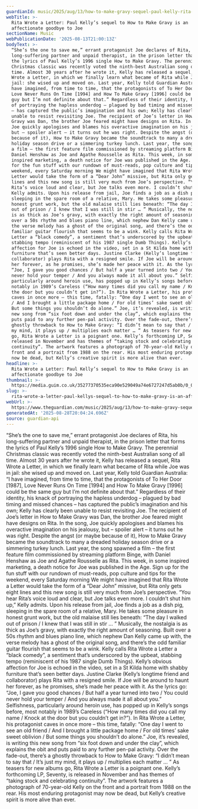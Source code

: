 ```yaml
---
guardianId: music/2025/aug/13/how-to-make-gravy-sequel-paul-kelly-rita-wrote-a-letter
webTitle: >-
  Rita Wrote a Letter: Paul Kelly’s sequel to How to Make Gravy is an
  affectionate goodbye to Joe
sectionName: Music
webPublicationDate: '2025-08-13T21:00:13Z'
bodyText: >-
  “She’s the one to save me,” errant protagonist Joe declares of Rita, his
  long-suffering partner and unpaid therapist, in the prison letter that forms
  the lyrics of Paul Kelly’s 1996 single How to Make Gravy. The perennial
  Christmas classic was recently voted the ninth-best Australian song of all
  time. Almost 30 years after he wrote it, Kelly has released a sequel, Rita
  Wrote a Letter, in which we finally learn what became of Rita while Joe was in
  jail: she wised up and moved on. Last year, Kelly told Guardian Australia: “I
  have imagined, from time to time, that the protagonists of To Her Door [1987],
  Love Never Runs On Time [1994] and How To Make Gravy [1996] could be the same
  guy but I’m not definite about that.” Regardless of their identity, his knack
  of portraying the hapless underdog – plagued by bad timing and missed chances
  – has captured the public’s imagination and his own; Kelly has clearly been
  unable to resist revisiting Joe. The recipient of Joe’s letter in How to Make
  Gravy was Dan, the brother Joe feared might have designs on Rita. In the song,
  Joe quickly apologises and blames his overactive imagination on his jealousy,
  but – spoiler alert – it turns out he was right. Despite the angst (or maybe
  because of it), How to Make Gravy became the soundtrack to many a dreaded
  holiday season drive or a simmering turkey lunch. Last year, the song spawned
  a film – the first feature film commissioned by streaming platform Binge, with
  Daniel Henshaw as Joe and Agathe Rousselle as Rita. This week, in some
  inspired marketing, a death notice for Joe was published in the Age. Sign up
  for the fun stuff with our rundown of must-reads, pop culture and tips for the
  weekend, every Saturday morning We might have imagined that Rita Wrote a
  Letter would take the form of a “Dear John” missive, but Rita only gets eight
  lines and this new song is still very much from Joe’s perspective. “You hear
  Rita’s voice loud and clear, but Joe talks even more. I couldn’t shut him up,”
  Kelly admits. Upon his release from jail, Joe finds a job as a dish pig,
  sleeping in the spare room of a relative, Mary. He takes some pleasure in
  honest grunt work, but the old malaise still lies beneath: “The day I walked
  out of prison / I knew that I was still in stir … ” Musically, the nostalgia
  is as thick as Joe’s gravy, with exactly the right amount of seasoning. Built
  over a 50s rhythm and blues piano line, which nephew Dan Kelly came up with,
  the verse melody has a ghost of the original song, and there’s the odd
  familiar guitar flourish that seems to be a wink. Kelly calls Rita Wrote a
  Letter a “black comedy”, a sentiment that’s underscored by the upbeat,
  stabbing tempo (reminiscent of his 1987 single Dumb Things). Kelly’s obvious
  affection for Joe is echoed in the video, set in a St Kilda home with shabby
  furniture that’s seen better days. Justine Clarke (Kelly’s longtime friend and
  collaborator) plays Rita with a resigned smile. If Joe will be around to haunt
  her forever, as he promises, she’s made her peace with it. As the lyrics go:
  “Joe, I gave you good chances / But half a year turned into two / You could
  never hold your temper / And you always made it all about you.” Selfishness,
  particularly around heroin use, has popped up in Kelly’s songs before, most
  notably in 1989’s Careless (“How many times did you call my name / Knock at
  the door but you couldn’t get in?”). In Rita Wrote a Letter, his protagonist
  caves in once more – this time, fatally: “One day I went to see an old friend
  / And I brought a little package home / For old times’ sake sweet oblivion /
  But some things you shouldn’t do alone.” Joe, it’s revealed, is writing this
  new song from “six foot down and under the clay”, which explains the obit and
  puts paid to any further pen-pal activity. Over the fade-out, there’s a
  ghostly throwback to How to Make Gravy: “I didn’t mean to say that / It’s just
  my mind, it plays up / multiplies each matter … ” As teasers for new albums
  go, Rita Wrote a Letter is a poignant one. Kelly’s forthcoming LP, Seventy, is
  released in November and has themes of “taking stock and celebrating
  continuity”. The artwork features a photograph of 70-year-old Kelly on the
  front and a portrait from 1988 on the rear. His most enduring protagonist may
  now be dead, but Kelly’s creative spirit is more alive than ever.
headline: >-
  Rita Wrote a Letter: Paul Kelly’s sequel to How to Make Gravy is an
  affectionate goodbye to Joe
thumbnail: >-
  https://media.guim.co.uk/35277370535eca90e529049a74e6727247d5ab0b/0_0_3055_2446/500.jpg
slug: >-
  rita-wrote-a-letter-paul-kellys-sequel-to-how-to-make-gravy-is-an-affectionate-goodbye-to-joe
webUrl: >-
  https://www.theguardian.com/music/2025/aug/13/how-to-make-gravy-sequel-paul-kelly-rita-wrote-a-letter
generatedAt: '2025-08-28T20:04:24.696Z'
source: guardian-api
---
```

“She’s the one to save me,” errant protagonist Joe declares of Rita, his long-suffering partner and unpaid therapist, in the prison letter that forms the lyrics of Paul Kelly’s 1996 single How to Make Gravy. The perennial Christmas classic was recently voted the ninth-best Australian song of all time. Almost 30 years after he wrote it, Kelly has released a sequel, Rita Wrote a Letter, in which we finally learn what became of Rita while Joe was in jail: she wised up and moved on. Last year, Kelly told Guardian Australia: “I have imagined, from time to time, that the protagonists of To Her Door [1987], Love Never Runs On Time [1994] and How To Make Gravy [1996] could be the same guy but I’m not definite about that.” Regardless of their identity, his knack of portraying the hapless underdog – plagued by bad timing and missed chances – has captured the public’s imagination and his own; Kelly has clearly been unable to resist revisiting Joe. The recipient of Joe’s letter in How to Make Gravy was Dan, the brother Joe feared might have designs on Rita. In the song, Joe quickly apologises and blames his overactive imagination on his jealousy, but – spoiler alert – it turns out he was right. Despite the angst (or maybe because of it), How to Make Gravy became the soundtrack to many a dreaded holiday season drive or a simmering turkey lunch. Last year, the song spawned a film – the first feature film commissioned by streaming platform Binge, with Daniel Henshaw as Joe and Agathe Rousselle as Rita. This week, in some inspired marketing, a death notice for Joe was published in the Age. Sign up for the fun stuff with our rundown of must-reads, pop culture and tips for the weekend, every Saturday morning We might have imagined that Rita Wrote a Letter would take the form of a “Dear John” missive, but Rita only gets eight lines and this new song is still very much from Joe’s perspective. “You hear Rita’s voice loud and clear, but Joe talks even more. I couldn’t shut him up,” Kelly admits. Upon his release from jail, Joe finds a job as a dish pig, sleeping in the spare room of a relative, Mary. He takes some pleasure in honest grunt work, but the old malaise still lies beneath: “The day I walked out of prison / I knew that I was still in stir … ” Musically, the nostalgia is as thick as Joe’s gravy, with exactly the right amount of seasoning. Built over a 50s rhythm and blues piano line, which nephew Dan Kelly came up with, the verse melody has a ghost of the original song, and there’s the odd familiar guitar flourish that seems to be a wink. Kelly calls Rita Wrote a Letter a “black comedy”, a sentiment that’s underscored by the upbeat, stabbing tempo (reminiscent of his 1987 single Dumb Things). Kelly’s obvious affection for Joe is echoed in the video, set in a St Kilda home with shabby furniture that’s seen better days. Justine Clarke (Kelly’s longtime friend and collaborator) plays Rita with a resigned smile. If Joe will be around to haunt her forever, as he promises, she’s made her peace with it. As the lyrics go: “Joe, I gave you good chances / But half a year turned into two / You could never hold your temper / And you always made it all about you.” Selfishness, particularly around heroin use, has popped up in Kelly’s songs before, most notably in 1989’s Careless (“How many times did you call my name / Knock at the door but you couldn’t get in?”). In Rita Wrote a Letter, his protagonist caves in once more – this time, fatally: “One day I went to see an old friend / And I brought a little package home / For old times’ sake sweet oblivion / But some things you shouldn’t do alone.” Joe, it’s revealed, is writing this new song from “six foot down and under the clay”, which explains the obit and puts paid to any further pen-pal activity. Over the fade-out, there’s a ghostly throwback to How to Make Gravy: “I didn’t mean to say that / It’s just my mind, it plays up / multiplies each matter … ” As teasers for new albums go, Rita Wrote a Letter is a poignant one. Kelly’s forthcoming LP, Seventy, is released in November and has themes of “taking stock and celebrating continuity”. The artwork features a photograph of 70-year-old Kelly on the front and a portrait from 1988 on the rear. His most enduring protagonist may now be dead, but Kelly’s creative spirit is more alive than ever.
